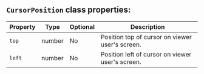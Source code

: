## `CursorPosition` class properties:

| Property | Type  | Optional | Description                                     |
|----------|-------|----------|-------------------------------------------------|
| `top`      | number | No       | Position top of cursor on viewer user's screen. |
| `left`     | number | No       | Position left of cursor on viewer user's screen.|